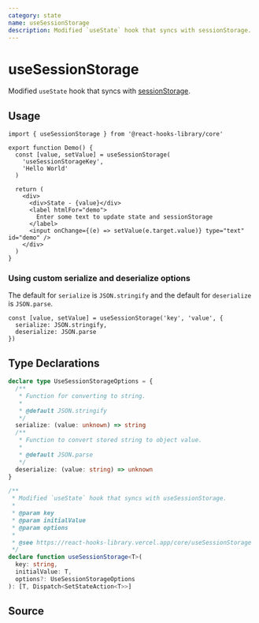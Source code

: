 ```yaml
---
category: state
name: useSessionStorage
description: Modified `useState` hook that syncs with sessionStorage.
---
```



<Playground>
  <Demo />
</Playground>

# useSessionStorage

Modified `useState` hook that syncs with [sessionStorage](https://developer.mozilla.org/en-US/docs/Web/API/Window/sessionStorage).

## Usage

```tsx
import { useSessionStorage } from '@react-hooks-library/core'

export function Demo() {
  const [value, setValue] = useSessionStorage(
    'useSessionStorageKey',
    'Hello World'
  )

  return (
    <div>
      <div>State - {value}</div>
      <label htmlFor="demo">
        Enter some text to update state and sessionStorage
      </label>
      <input onChange={(e) => setValue(e.target.value)} type="text" id="demo" />
    </div>
  )
}
```

### Using custom serialize and deserialize options

The default for `serialize` is `JSON.stringify` and the default for `deserialize` is `JSON.parse`.

```tsx
const [value, setValue] = useSessionStorage('key', 'value', {
  serialize: JSON.stringify,
  deserialize: JSON.parse
})
```

## Type Declarations

```typescript
declare type UseSessionStorageOptions = {
  /**
   * Function for converting to string.
   *
   * @default JSON.stringify
   */
  serialize: (value: unknown) => string
  /**
   * Function to convert stored string to object value.
   *
   * @default JSON.parse
   */
  deserialize: (value: string) => unknown
}

/**
 * Modified `useState` hook that syncs with useSessionStorage.
 *
 * @param key
 * @param initialValue
 * @param options
 *
 * @see https://react-hooks-library.vercel.app/core/useSessionStorage
 */
declare function useSessionStorage<T>(
  key: string,
  initialValue: T,
  options?: UseSessionStorageOptions
): [T, Dispatch<SetStateAction<T>>]
```

## Source

<Source name="useSessionStorage" pkg="core" />
